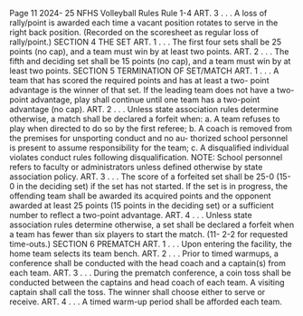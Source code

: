 Page 11 2024- 25 NFHS Volleyball Rules Rule 1-4 ART. 3 . . . A loss of rally/point is awarded each time a vacant position rotates to serve in the right back position. (Recorded on the scoresheet as regular loss of rally/point.) SECTION 4 THE SET ART. 1 . . . The first four sets shall be 25 points (no cap), and a team must win by at least two points. ART. 2 . . . The fifth and deciding set shall be 15 points (no cap), and a team must win by at least two points. SECTION 5 TERMINATION OF SET/MATCH ART. 1 . . . A team that has scored the required points and has at least a two- point advantage is the winner of that set. If the leading team does not have a two-point advantage, play shall continue until one team has a two-point advantage (no cap). ART. 2 . . . Unless state association rules determine otherwise, a match shall be declared a forfeit when: a. A team refuses to play when directed to do so by the first referee; b. A coach is removed from the premises for unsporting conduct and no au- thorized school personnel is present to assume responsibility for the team; c. A disqualified individual violates conduct rules following disqualification. NOTE: School personnel refers to faculty or administrators unless defined otherwise by state association policy. ART. 3 . . . The score of a forfeited set shall be 25-0 (15-0 in the deciding set) if the set has not started. If the set is in progress, the offending team shall be awarded its acquired points and the opponent awarded at least 25 points (15 points in the deciding set) or a sufficient number to reflect a two-point advantage. ART. 4 . . . Unless state association rules determine otherwise, a set shall be declared a forfeit when a team has fewer than six players to start the match. (11- 2-2 for requested time-outs.) SECTION 6 PREMATCH ART. 1 . . . Upon entering the facility, the home team selects its team bench. ART. 2 . . . Prior to timed warmups, a conference shall be conducted with the head coach and a captain(s) from each team. ART. 3 . . . During the prematch conference, a coin toss shall be conducted between the captains and head coach of each team. A visiting captain shall call the toss. The winner shall choose either to serve or receive. ART. 4 . . . A timed warm-up period shall be afforded each team.